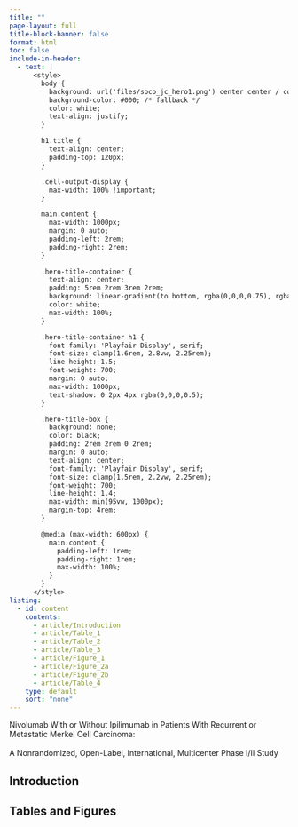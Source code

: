 ```yaml
---
title: ""
page-layout: full
title-block-banner: false
format: html
toc: false
include-in-header: 
  - text: |
      <style>
        body {
          background: url('files/soco_jc_hero1.png') center center / cover no-repeat fixed;
          background-color: #000; /* fallback */
          color: white;
          text-align: justify;
        }

        h1.title {
          text-align: center;
          padding-top: 120px;
        }

        .cell-output-display {
          max-width: 100% !important;
        }

        main.content {
          max-width: 1000px;
          margin: 0 auto;
          padding-left: 2rem;
          padding-right: 2rem;
        }

        .hero-title-container {
          text-align: center;
          padding: 5rem 2rem 3rem 2rem;
          background: linear-gradient(to bottom, rgba(0,0,0,0.75), rgba(0,0,0,0.3));
          color: white;
          max-width: 100%;
        }

        .hero-title-container h1 {
          font-family: 'Playfair Display', serif;
          font-size: clamp(1.6rem, 2.8vw, 2.25rem);
          line-height: 1.5;
          font-weight: 700;
          margin: 0 auto;
          max-width: 1000px;
          text-shadow: 0 2px 4px rgba(0,0,0,0.5);
        }

        .hero-title-box {
          background: none;
          color: black;
          padding: 2rem 2rem 0 2rem;
          margin: 0 auto;
          text-align: center;
          font-family: 'Playfair Display', serif;
          font-size: clamp(1.5rem, 2.2vw, 2.25rem);
          font-weight: 700;
          line-height: 1.4;
          max-width: min(95vw, 1000px);
          margin-top: 4rem;
        }

        @media (max-width: 600px) {
          main.content {
            padding-left: 1rem;
            padding-right: 1rem;
            max-width: 100%;
          }
        }
      </style>
listing: 
  - id: content
    contents:
      - article/Introduction
      - article/Table_1
      - article/Table_2
      - article/Table_3
      - article/Figure_1
      - article/Figure_2a
      - article/Figure_2b
      - article/Table_4
    type: default
    sort: "none"
---
```


<div class="hero-title-box">
  Nivolumab With or Without Ipilimumab in Patients With Recurrent or Metastatic Merkel Cell Carcinoma:<br><br>
  A Nonrandomized, Open-Label, International, Multicenter Phase I/II Study
</div>

<div class="fade-in">
## Introduction
:::{#Introduction}
:::
</div>

<div class="fade-in">
## Tables and Figures

:::{#Table_1}
:::

:::{#Table_2}
:::

:::{#Table_3}
:::

:::{#Figure_1}
:::

:::{#Figure_2a}
:::

:::{#Figure_2b}
:::

:::{#Table_4}
:::
</div>
